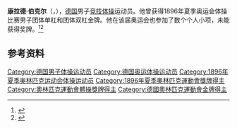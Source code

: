 {{NoteTA|G1=Sports}}
'''康拉德·伯克尔'''（{{lang-de|Conrad Böcker}}，{{bd|1870年|8月24日|1936年|4月8日}}），[[德国|德国]]男子[[竞技体操|竞技体操]]运动员。他曾获得1896年夏季奥运会体操比赛男子团体单杠和团体双杠金牌。他在该届奥运会也参加了数个个人小项，未能获得奖牌。<ref>{{Cite web|title=Conrad BOCKER|url=https://www.olympic.org/conrad-bocker|accessdate=2021-03-26|work=International Olympic Committee|archive-date=2016-10-07|archive-url=https://web.archive.org/web/20161007170723/https://www.olympic.org/conrad-bocker|dead-url=no}}</ref><ref>{{cite web |url=https://www.olympedia.org/athletes/30240 |title=Conrad Böcker |work=Olympedia |accessdate=2020-12-20 |archive-date=2021-07-15 |archive-url=https://web.archive.org/web/20210715101805/https://www.olympedia.org/athletes/30240 |dead-url=no }}</ref>

== 参考资料 ==
{{reflist}}

{{Authority control}}
{{DEFAULTSORT:Böcker, Conrad}}
[[Category:德国男子体操运动员|Category:德国男子体操运动员]]
[[Category:德国奥运体操运动员|Category:德国奥运体操运动员]]
[[Category:1896年夏季奥林匹克运动会体操运动员|Category:1896年夏季奥林匹克运动会体操运动员]]
[[Category:1896年夏季奧林匹克運動會獎牌得主|Category:1896年夏季奧林匹克運動會獎牌得主]]
[[Category:奧林匹克運動會體操獎牌得主|Category:奧林匹克運動會體操獎牌得主]]
[[Category:德國奧林匹克運動會金牌得主|Category:德國奧林匹克運動會金牌得主]]